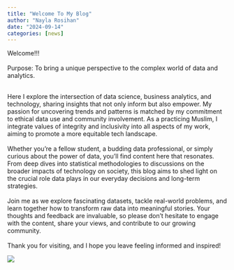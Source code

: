 ```yaml
---
title: "Welcome To My Blog"
author: "Nayla Rosihan"
date: "2024-09-14"
categories: [news]
---
```


Welcome!!!\
\
Purpose: To bring a unique perspective to the complex world of data and analytics.\

\
Here I explore the intersection of data science, business analytics, and technology, sharing insights that not only inform but also empower. My passion for uncovering trends and patterns is matched by my commitment to ethical data use and community involvement. As a practicing Muslim, I integrate values of integrity and inclusivity into all aspects of my work, aiming to promote a more equitable tech landscape.\
\
Whether you're a fellow student, a budding data professional, or simply curious about the power of data, you'll find content here that resonates. From deep dives into statistical methodologies to discussions on the broader impacts of technology on society, this blog aims to shed light on the crucial role data plays in our everyday decisions and long-term strategies.\
\
Join me as we explore fascinating datasets, tackle real-world problems, and learn together how to transform raw data into meaningful stories. Your thoughts and feedback are invaluable, so please don't hesitate to engage with the content, share your views, and contribute to our growing community.\
\
Thank you for visiting, and I hope you leave feeling informed and inspired!

![](thumbnail.jpg)
